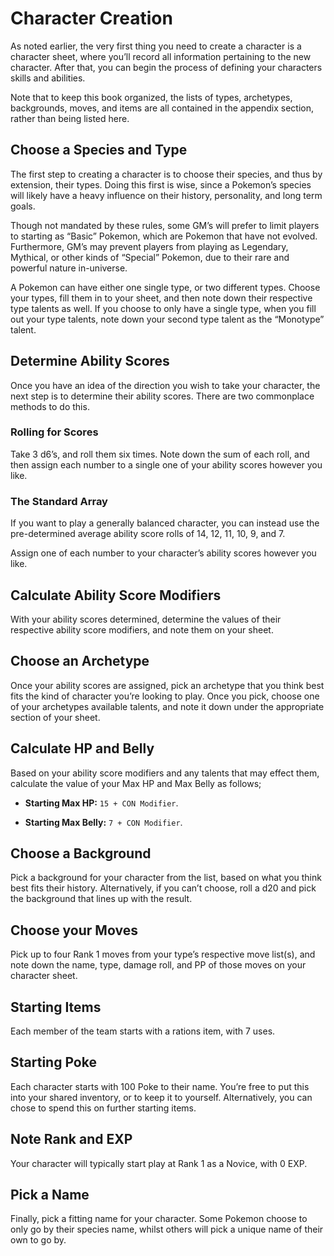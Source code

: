 # Character Creation

As noted earlier, the very first thing you need to create a character is a character sheet, where you'll record all information pertaining to the new character. After that, you can begin the process of defining your characters skills and abilities.

Note that to keep this book organized, the lists of types, archetypes, backgrounds, moves, and items are all contained in the appendix section, rather than being listed here.

## Choose a Species and Type

The first step to creating a character is to choose their species, and thus by extension, their types. Doing this first is wise, since a Pokemon's species will likely have a heavy influence on their history, personality, and long term goals.

::: {.callout-note .column-margin}
Though not mandated by these rules, some GM's will prefer to limit players to starting as "Basic" Pokemon, which are Pokemon that have not evolved. Furthermore, GM's may prevent players from playing as Legendary, Mythical, or other kinds of "Special" Pokemon, due to their rare and powerful nature in-universe.
:::

A Pokemon can have either one single type, or two different types. Choose your types, fill them in to your sheet, and then note down their respective type talents as well. If you choose to only have a single type, when you fill out your type talents, note down your second type talent as the "Monotype" talent.

## Determine Ability Scores

Once you have an idea of the direction you wish to take your character, the next step is to determine their ability scores. There are two commonplace methods to do this.

### Rolling for Scores

Take 3 d6's, and roll them six times. Note down the sum of each roll, and then assign each number to a single one of your ability scores however you like.

### The Standard Array

If you want to play a generally balanced character, you can instead use the pre-determined average ability score rolls of 14, 12, 11, 10, 9, and 7.

Assign one of each number to your character's ability scores however you like.

## Calculate Ability Score Modifiers

With your ability scores determined, determine the values of their respective ability score modifiers, and note them on your sheet.

## Choose an Archetype

Once your ability scores are assigned, pick an archetype that you think best fits the kind of character you're looking to play. Once you pick, choose one of your archetypes available talents, and note it down under the appropriate section of your sheet.

## Calculate HP and Belly

Based on your ability score modifiers and any talents that may effect them, calculate the value of your Max HP and Max Belly as follows;

-   **Starting Max HP:** `15 + CON Modifier`.

-   **Starting Max Belly:** `7 + CON Modifier`.

## Choose a Background

Pick a background for your character from the list, based on what you think best fits their history. Alternatively, if you can't choose, roll a d20 and pick the background that lines up with the result.

## Choose your Moves

Pick up to four Rank 1 moves from your type's respective move list(s), and note down the name, type, damage roll, and PP of those moves on your character sheet.

## Starting Items

Each member of the team starts with a rations item, with 7 uses.

## Starting Poke

Each character starts with 100 Poke to their name. You're free to put this into your shared inventory, or to keep it to yourself. Alternatively, you can chose to spend this on further starting items.

## Note Rank and EXP

Your character will typically start play at Rank 1 as a Novice, with 0 EXP.

## Pick a Name

Finally, pick a fitting name for your character. Some Pokemon choose to only go by their species name, whilst others will pick a unique name of their own to go by.

